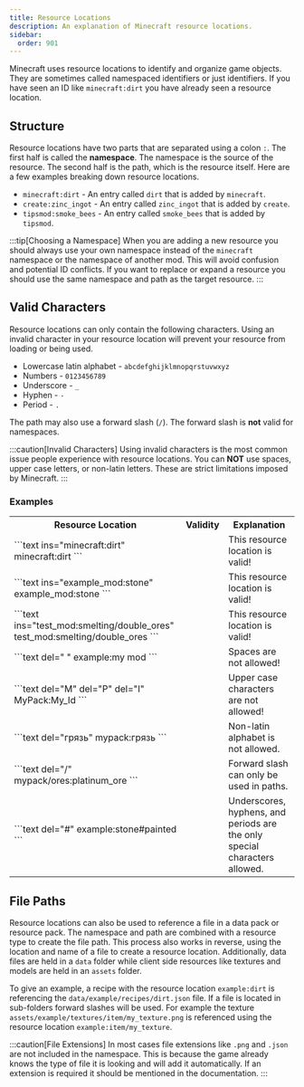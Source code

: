 ```yaml
---
title: Resource Locations
description: An explanation of Minecraft resource locations.
sidebar:
  order: 901
---
```


Minecraft uses resource locations to identify and organize game objects. They are sometimes called namespaced
identifiers or just identifiers. If you have seen an ID like `minecraft:dirt` you have already seen a resource location.

## Structure
Resource locations have two parts that are separated using a colon `:`. The first half is called the **namespace**. The
namespace is the source of the resource. The second half is the path, which is the resource itself. Here are a few
examples breaking down resource locations.

- `minecraft:dirt` - An entry called `dirt` that is added by `minecraft`.
- `create:zinc_ingot` - An entry called `zinc_ingot` that is added by `create`.
- `tipsmod:smoke_bees` - An entry called `smoke_bees` that is added by `tipsmod`.

:::tip[Choosing a Namespace]
When you are adding a new resource you should always use your own namespace instead of the `minecraft` namespace or the
namespace of another mod. This will avoid confusion and potential ID conflicts. If you want to replace or expand a
resource you should use the same namespace and path as the target resource.
:::

## Valid Characters
Resource locations can only contain the following characters. Using an invalid character in your resource location will
prevent your resource from loading or being used.

- Lowercase latin alphabet - `abcdefghijklmnopqrstuvwxyz`
- Numbers - `0123456789`
- Underscore - `_`
- Hyphen - `-`
- Period - `.`

The path may also use a forward slash (`/`). The forward slash is **not** valid for namespaces.

:::caution[Invalid Characters]
Using invalid characters is the most common issue people experience with resource locations. You can **NOT** use spaces,
upper case letters, or non-latin letters. These are strict limitations imposed by Minecraft.
:::

### Examples
<table>
    <tr>
        <th>Resource Location</th>
        <th>Validity</th>
        <th>Explanation</th>
    </tr>
    <tr>
        <td>
            ```text ins="minecraft:dirt"
            minecraft:dirt
            ```
        </td>
        <td>
            <Icon name="approve-check-circle" color="#55FF55" size="2rem"/>
        </td>
        <td>
            This resource location is valid!
        </td>
    </tr>
    <tr>
        <td>
            ```text ins="example_mod:stone"
            example_mod:stone
            ```
        </td>
        <td>
            <Icon name="approve-check-circle" color="#55FF55" size="2rem"/>
        </td>
        <td>
            This resource location is valid!
        </td>
    </tr>
    <tr>
        <td>
            ```text ins="test_mod:smelting/double_ores"
            test_mod:smelting/double_ores
            ```
        </td>
        <td>
            <Icon name="approve-check-circle" color="#55FF55" size="2rem"/>
        </td>
        <td>
            This resource location is valid!
        </td>
    </tr>
    <tr>
        <td>
            ```text del=" "
            example:my mod
            ```
        </td>
        <td>
            <Icon name="error" color="#FF5555" size="2rem"/>
        </td>
        <td>
            Spaces are not allowed!
        </td>
    </tr>
    <tr>
        <td>
            ```text del="M" del="P" del="I"
            MyPack:My_Id
            ```
        </td>
        <td>
            <Icon name="error" color="#FF5555" size="2rem"/>
        </td>
        <td>
            Upper case characters are not allowed!
        </td>
    </tr>
    <tr>
        <td>
            ```text del="грязь"
            mypack:грязь
            ```
        </td>
        <td>
            <Icon name="error" color="#FF5555" size="2rem"/>
        </td>
        <td>
            Non-latin alphabet is not allowed.
        </td>
    </tr>
    <tr>
        <td>
            ```text del="/"
            mypack/ores:platinum_ore
            ```
        </td>
        <td>
            <Icon name="error" color="#FF5555" size="2rem"/>
        </td>
        <td>
            Forward slash can only be used in paths.
        </td>
    </tr>
    <tr>
        <td>
            ```text del="#"
            example:stone#painted
            ```
        </td>
        <td>
            <Icon name="error" color="#FF5555" size="2rem"/>
        </td>
        <td>
            Underscores, hyphens, and periods are the only special characters allowed.
        </td>
    </tr>
</table>

## File Paths
Resource locations can also be used to reference a file in a data pack or resource pack. The namespace and path are
combined with a resource type to create the file path. This process also works in reverse, using the location and name
of a file to create a resource location. Additionally, data files are held in a `data` folder while client side
resources like textures and models are held in an `assets` folder.

To give an example, a recipe with the resource location `example:dirt` is referencing the
`data/example/recipes/dirt.json` file. If a file is located in sub-folders forward slashes will be used. For example the
texture `assets/example/textures/item/my_texture.png` is referenced using the resource location
`example:item/my_texture`.

:::caution[File Extensions]
In most cases file extensions like `.png` and `.json` are not included in the namespace. This is because the game
already knows the type of file it is looking and will add it automatically. If an extension is required it should be
mentioned in the documentation.
:::